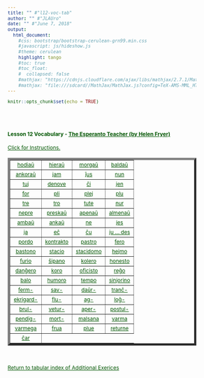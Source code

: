 ```yaml
---
title: "" #"l12-voc-tab"
author: "" #"JLAUro"
date: "" #"June 7, 2018"
output: 
  html_document:
    #css: bootstrap/bootstrap-cerulean-grn99.min.css
    #javascript: js/hideshow.js
    #theme: cerulean
    highlight: tango
    #toc: true
    #toc_float: 
    #  collapsed: false
    #mathjax: "https://cdnjs.cloudflare.com/ajax/libs/mathjax/2.7.1/MathJax.js?config=TeX-AMS-MML_HTMLorMML"
    #mathjax: "file:///sdcard//MathJax/MathJax.js?config=TeX-AMS-MML_HTMLorMML"
---
```


```r
knitr::opts_chunk$set(echo = TRUE)
```

<style>
a, body { 
color: #005500; 
font-size: 12px; 
}	

a:visited { color: #009900; }

[id^='tr'] {
display: none;
}

mark {
padding: 3px 3px;
text-align: left;
font-style: italic;
font-size: 10px;
background-color: #007700;
color: white;
margin-top: 0px;
margin-left: 5px;
}

</style>

<script type='text/javascript'>
function toggle_visibility(id) {
var e = document.getElementById(id);
e.style.display = ((e.style.display!='block') ? 'block' : 'none');
}
</script>

<br/><br/>

<p>
<h4>Lesson 12 Vocabulary - <a href=http://www.gutenberg.org/files/8177/8177-h/8177-h.htm>The Esperanto Teacher (by Helen Fryer)</a> <br/></h4>
<a id='r0' href='#' onclick="toggle_visibility('tr0');">
Click for Instructions.</a>
<div id='tr0'>
&nbsp;
<mark>Click on each link to toggle the English translation.  Reload page to turn off all translations.</mark>
</div>
</p>

<table width='100%' border='5px' cellspacing='5px' cellpadding='5px'>
<tr id='r1'>
<td align='center' valign='middle'><a id='item1' href='#r0' onclick="toggle_visibility('tr1');">hodiaŭ</a>
<div id='tr1'><mark>to-day</mark></div></td>

<td align='center' valign='middle'><a id='item2' href='#r0' onclick="toggle_visibility('tr2');">hieraŭ</a>
<div id='tr2'><mark>yesterday</mark></div></td>

<td align='center' valign='middle'><a id='item3' href='#r0' onclick="toggle_visibility('tr3');">morgaŭ</a>
<div id='tr3'><mark>to-morrow</mark></div></td>

<td align='center' valign='middle'><a id='item4' href='#r0' onclick="toggle_visibility('tr4');">baldaŭ</a>
<div id='tr4'><mark>soon</mark></div></td>
</tr>
<tr id='r2'>

<td align='center' valign='middle'><a id='item5' href='#r1' onclick="toggle_visibility('tr5');">ankoraŭ</a>
<div id='tr5'><mark>yet</mark></div></td>

<td align='center' valign='middle'><a id='item6' href='#r1' onclick="toggle_visibility('tr6');">jam</a>
<div id='tr6'><mark>already</mark></div></td>

<td align='center' valign='middle'><a id='item7' href='#r1' onclick="toggle_visibility('tr7');">ĵus</a>
<div id='tr7'><mark>just (time)</mark></div></td>

<td align='center' valign='middle'><a id='item8' href='#r1' onclick="toggle_visibility('tr8');">nun</a>
<div id='tr8'><mark>now</mark></div></td>
</tr>
<tr id='r3'>

<td align='center' valign='middle'><a id='item9' href='#r2' onclick="toggle_visibility('tr9');">tuj</a>
<div id='tr9'><mark>immediately</mark></div></td>

<td align='center' valign='middle'><a id='item10' href='#r2' onclick="toggle_visibility('tr10');">denove</a>
<div id='tr10'><mark>again, anew</mark></div></td>

<td align='center' valign='middle'><a id='item11' href='#r2' onclick="toggle_visibility('tr11');">ĉi</a>
<div id='tr11'><mark>denotes proximity</mark></div></td>

<td align='center' valign='middle'><a id='item12' href='#r2' onclick="toggle_visibility('tr12');">jen</a>
<div id='tr12'><mark>here, there, lo, behold</mark></div></td>
</tr>
<tr id='r4'>

<td align='center' valign='middle'><a id='item13' href='#r3' onclick="toggle_visibility('tr13');">for</a>
<div id='tr13'><mark>away, forth</mark></div></td>

<td align='center' valign='middle'><a id='item14' href='#r3' onclick="toggle_visibility('tr14');">pli</a>
<div id='tr14'><mark>more</mark></div></td>

<td align='center' valign='middle'><a id='item15' href='#r3' onclick="toggle_visibility('tr15');">plej</a>
<div id='tr15'><mark>most</mark></div></td>

<td align='center' valign='middle'><a id='item16' href='#r3' onclick="toggle_visibility('tr16');">plu</a>
<div id='tr16'><mark>further</mark></div></td>
</tr>
<tr id='r5'>

<td align='center' valign='middle'><a id='item17' href='#r4' onclick="toggle_visibility('tr17');">tre</a>
<div id='tr17'><mark>very</mark></div></td>

<td align='center' valign='middle'><a id='item18' href='#r4' onclick="toggle_visibility('tr18');">tro</a>
<div id='tr18'><mark>too</mark></div></td>

<td align='center' valign='middle'><a id='item19' href='#r4' onclick="toggle_visibility('tr19');">tute</a>
<div id='tr19'><mark>quite</mark></div></td>

<td align='center' valign='middle'><a id='item20' href='#r4' onclick="toggle_visibility('tr20');">nur</a>
<div id='tr20'><mark>only</mark></div></td>
</tr>
<tr id='r6'>

<td align='center' valign='middle'><a id='item21' href='#r5' onclick="toggle_visibility('tr21');">nepre</a>
<div id='tr21'><mark>surely, without fail</mark></div></td>

<td align='center' valign='middle'><a id='item22' href='#r5' onclick="toggle_visibility('tr22');">preskaŭ</a>
<div id='tr22'><mark>nearly</mark></div></td>

<td align='center' valign='middle'><a id='item23' href='#r5' onclick="toggle_visibility('tr23');">apenaŭ</a>
<div id='tr23'><mark>scarcely</mark></div></td>

<td align='center' valign='middle'><a id='item24' href='#r5' onclick="toggle_visibility('tr24');">almenaŭ</a>
<div id='tr24'><mark>at least</mark></div></td>
</tr>
<tr id='r7'>

<td align='center' valign='middle'><a id='item25' href='#r6' onclick="toggle_visibility('tr25');">ambaŭ</a>
<div id='tr25'><mark>both</mark></div></td>

<td align='center' valign='middle'><a id='item26' href='#r6' onclick="toggle_visibility('tr26');">ankaŭ</a>
<div id='tr26'><mark>also</mark></div></td>

<td align='center' valign='middle'><a id='item27' href='#r6' onclick="toggle_visibility('tr27');">ne</a>
<div id='tr27'><mark>not</mark></div></td>

<td align='center' valign='middle'><a id='item28' href='#r6' onclick="toggle_visibility('tr28');">jes</a>
<div id='tr28'><mark>yes</mark></div></td>
</tr>
<tr id='r8'>

<td align='center' valign='middle'><a id='item29' href='#r7' onclick="toggle_visibility('tr29');">ja</a>
<div id='tr29'><mark>indeed</mark></div></td>

<td align='center' valign='middle'><a id='item30' href='#r7' onclick="toggle_visibility('tr30');">eĉ</a>
<div id='tr30'><mark>even</mark></div></td>

<td align='center' valign='middle'><a id='item31' href='#r7' onclick="toggle_visibility('tr31');">ĉu</a>
<div id='tr31'><mark>whether, asks a question</mark></div></td>

<td align='center' valign='middle'><a id='item32' href='#r7' onclick="toggle_visibility('tr32');">ju … des</a>
<div id='tr32'><mark>the more…the more</mark></div></td>
</tr>
<tr id='r9'>

<td align='center' valign='middle'><a id='item33' href='#r8' onclick="toggle_visibility('tr33');">pordo</a>
<div id='tr33'><mark>door</mark></div></td>

<td align='center' valign='middle'><a id='item34' href='#r8' onclick="toggle_visibility('tr34');">kontrakto</a>
<div id='tr34'><mark>contract</mark></div></td>

<td align='center' valign='middle'><a id='item35' href='#r8' onclick="toggle_visibility('tr35');">pastro</a>
<div id='tr35'><mark>pastor, priest</mark></div></td>

<td align='center' valign='middle'><a id='item36' href='#r8' onclick="toggle_visibility('tr36');">fero</a>
<div id='tr36'><mark>iron</mark></div></td>
</tr>
<tr id='r10'>

<td align='center' valign='middle'><a id='item37' href='#r9' onclick="toggle_visibility('tr37');">bastono</a>
<div id='tr37'><mark>stick (rod)</mark></div></td>

<td align='center' valign='middle'><a id='item38' href='#r9' onclick="toggle_visibility('tr38');">stacio</a>
<div id='tr38'><mark>station</mark></div></td>

<td align='center' valign='middle'><a id='item39' href='#r9' onclick="toggle_visibility('tr39');">stacidomo</a>
<div id='tr39'><mark>station</mark></div></td>

<td align='center' valign='middle'><a id='item40' href='#r9' onclick="toggle_visibility('tr40');">hejmo</a>
<div id='tr40'><mark>home</mark></div></td>
</tr>
<tr id='r11'>

<td align='center' valign='middle'><a id='item41' href='#r10' onclick="toggle_visibility('tr41');">furio</a>
<div id='tr41'><mark>fury</mark></div></td>

<td align='center' valign='middle'><a id='item42' href='#r10' onclick="toggle_visibility('tr42');">ŝipano</a>
<div id='tr42'><mark>sailor</mark></div></td>

<td align='center' valign='middle'><a id='item43' href='#r10' onclick="toggle_visibility('tr43');">kolero</a>
<div id='tr43'><mark>anger</mark></div></td>

<td align='center' valign='middle'><a id='item44' href='#r10' onclick="toggle_visibility('tr44');">honesto</a>
<div id='tr44'><mark>honesty</mark></div></td>
</tr>
<tr id='r12'>

<td align='center' valign='middle'><a id='item45' href='#r11' onclick="toggle_visibility('tr45');">danĝero</a>
<div id='tr45'><mark>danger</mark></div></td>

<td align='center' valign='middle'><a id='item46' href='#r11' onclick="toggle_visibility('tr46');">koro</a>
<div id='tr46'><mark>heart</mark></div></td>

<td align='center' valign='middle'><a id='item47' href='#r11' onclick="toggle_visibility('tr47');">oficisto</a>
<div id='tr47'><mark>an official</mark></div></td>

<td align='center' valign='middle'><a id='item48' href='#r11' onclick="toggle_visibility('tr48');">reĝo</a>
<div id='tr48'><mark>king</mark></div></td>
</tr>
<tr id='r13'>

<td align='center' valign='middle'><a id='item49' href='#r12' onclick="toggle_visibility('tr49');">balo</a>
<div id='tr49'><mark>ball, dance</mark></div></td>

<td align='center' valign='middle'><a id='item50' href='#r12' onclick="toggle_visibility('tr50');">humoro</a>
<div id='tr50'><mark>humour</mark></div></td>

<td align='center' valign='middle'><a id='item51' href='#r12' onclick="toggle_visibility('tr51');">tempo</a>
<div id='tr51'><mark>time</mark></div></td>

<td align='center' valign='middle'><a id='item52' href='#r12' onclick="toggle_visibility('tr52');">sinjorino</a>
<div id='tr52'><mark>lady, Mrs</mark></div></td>
</tr>
<tr id='r14'>

<td align='center' valign='middle'><a id='item53' href='#r13' onclick="toggle_visibility('tr53');">ferm-</a>
<div id='tr53'><mark>shut</mark></div></td>

<td align='center' valign='middle'><a id='item54' href='#r13' onclick="toggle_visibility('tr54');">sav-</a>
<div id='tr54'><mark>save</mark></div></td>

<td align='center' valign='middle'><a id='item55' href='#r13' onclick="toggle_visibility('tr55');">daŭr-</a>
<div id='tr55'><mark>last, continue</mark></div></td>

<td align='center' valign='middle'><a id='item56' href='#r13' onclick="toggle_visibility('tr56');">tranĉ-</a>
<div id='tr56'><mark>cut</mark></div></td>
</tr>
<tr id='r15'>

<td align='center' valign='middle'><a id='item57' href='#r14' onclick="toggle_visibility('tr57');">ekrigard-</a>
<div id='tr57'><mark>glance</mark></div></td>

<td align='center' valign='middle'><a id='item58' href='#r14' onclick="toggle_visibility('tr58');">flu-</a>
<div id='tr58'><mark>flow</mark></div></td>

<td align='center' valign='middle'><a id='item59' href='#r14' onclick="toggle_visibility('tr59');">ag-</a>
<div id='tr59'><mark>act (do)</mark></div></td>

<td align='center' valign='middle'><a id='item60' href='#r14' onclick="toggle_visibility('tr60');">loĝ-</a>
<div id='tr60'><mark>live, lodge</mark></div></td>
</tr>
<tr id='r16'>

<td align='center' valign='middle'><a id='item61' href='#r15' onclick="toggle_visibility('tr61');">brul-</a>
<div id='tr61'><mark>burn (as a fire)</mark></div></td>

<td align='center' valign='middle'><a id='item62' href='#r15' onclick="toggle_visibility('tr62');">vetur-</a>
<div id='tr62'><mark>ride (in a vehicle)</mark></div></td>

<td align='center' valign='middle'><a id='item63' href='#r15' onclick="toggle_visibility('tr63');">aper-</a>
<div id='tr63'><mark>appear</mark></div></td>

<td align='center' valign='middle'><a id='item64' href='#r15' onclick="toggle_visibility('tr64');">postul-</a>
<div id='tr64'><mark>require, demand</mark></div></td>
</tr>
<tr id='r17'>

<td align='center' valign='middle'><a id='item65' href='#r16' onclick="toggle_visibility('tr65');">pendig-</a>
<div id='tr65'><mark>hang (something)</mark></div></td>

<td align='center' valign='middle'><a id='item66' href='#r16' onclick="toggle_visibility('tr66');">mort-</a>
<div id='tr66'><mark>die</mark></div></td>

<td align='center' valign='middle'><a id='item67' href='#r16' onclick="toggle_visibility('tr67');">malsana</a>
<div id='tr67'><mark>ill</mark></div></td>

<td align='center' valign='middle'><a id='item68' href='#r16' onclick="toggle_visibility('tr68');">varma</a>
<div id='tr68'><mark>warm</mark></div></td>
</tr>
<tr id='r18'>

<td align='center' valign='middle'><a id='item69' href='#r17' onclick="toggle_visibility('tr69');">varmega</a>
<div id='tr69'><mark>hot</mark></div></td>

<td align='center' valign='middle'><a id='item70' href='#r17' onclick="toggle_visibility('tr70');">frua</a>
<div id='tr70'><mark>early</mark></div></td>

<td align='center' valign='middle'><a id='item71' href='#r17' onclick="toggle_visibility('tr71');">plue</a>
<div id='tr71'><mark>further</mark></div></td>

<td align='center' valign='middle'><a id='item72' href='#r17' onclick="toggle_visibility('tr72');">returne</a>
<div id='tr72'><mark>back</mark></div></td>
</tr>
<tr id='r19'>

<td align='center' valign='middle'><a id='item73' href='#r18' onclick="toggle_visibility('tr73');">ĉar</a>
<div id='tr73'><mark>because, whereas</mark></div></td>

</tr>
</table>
<br/>
<p>
<a href=addExercises.html>Return to tabular index of Additional Exerices</a>
</p>

